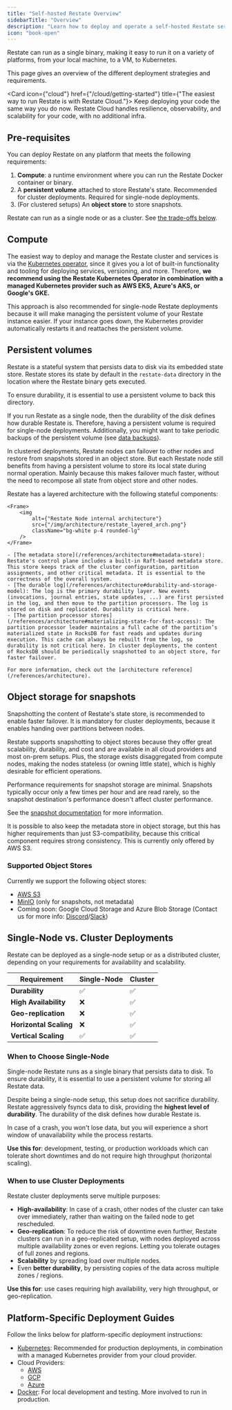 ```yaml
---
title: "Self-hosted Restate Overview"
sidebarTitle: "Overview"
description: "Learn how to deploy and operate a self-hosted Restate server."
icon: "book-open"
---
```



Restate can run as a single binary, making it easy to run it on a variety of platforms, from your local machine, to a VM, to Kubernetes.

This page gives an overview of the different deployment strategies and requirements.

<Card icon={"cloud"} href={"/cloud/getting-started"} title={"The easiest way to run Restate is with Restate Cloud."}>
    Keep deploying your code the same way you do now.
    Restate Cloud handles resilience, observability, and scalability for your code, with no additional infra.
</Card>

## Pre-requisites

You can deploy Restate on any platform that meets the following requirements:
1. **Compute**: a runtime environment where you can run the Restate Docker container or binary.
2. A **persistent volume** attached to store Restate's state. Recommended for cluster deployments. Required for single-node deployments.
3. (For clustered setups) An **object store** to store snapshots.

Restate can run as a single node or as a cluster. See [the trade-offs below](/server/overview#single-node-vs-cluster-deployments).

## Compute

The easiest way to deploy and manage the Restate cluster and services is via the [Kubernetes operator](/server/deploy/kubernetes), since it gives you a lot of built-in functionality and tooling for deploying services, versioning, and more.
Therefore, **we recommend using the Restate Kubernetes Operator in combination with a managed Kubernetes provider such as AWS EKS, Azure's AKS, or Google's GKE.**

This approach is also recommended for single-node Restate deployments because it will make managing the persistent volume of your Restate instance easier.
If your instance goes down, the Kubernetes provider automatically restarts it and reattaches the persistent volume.

## Persistent volumes

Restate is a stateful system that persists data to disk via its embedded state store.
Restate stores its state by default in the `restate-data` directory in the location where the Restate binary gets executed.

To ensure durability, it is essential to use a persistent volume to back this directory.

If you run Restate as a single node, then the durability of the disk defines how durable Restate is.
Therefore, having a persistent volume is required for single-node deployments.
Additionally, you might want to take periodic backups of the persistent volume (see [data backups](/server/snapshots#data-backups-2)).

In clustered deployments, Restate nodes can failover to other nodes and restore from snapshots stored in an object store.
But each Restate node still benefits from having a persistent volume to store its local state during normal operation.
Mainly because this makes failover much faster, without the need to recompose all state from object store and other nodes.

<Accordion title="What does Restate store?">
    Restate has a layered architecture with the following stateful components:

    <Frame>
        <img
            alt={"Restate Node internal architecture"}
            src={"/img/architecture/restate_layered_arch.png"}
            className="bg-white p-4 rounded-lg"
        />
    </Frame>

    - [The metadata store](/references/architecture#metadata-store): Restate's control plane includes a built-in Raft-based metadata store. This store keeps track of the cluster configuration, partition assignments, and other critical metadata. It is essential to the correctness of the overall system.
    - [The durable log](/references/architecture#durability-and-storage-model): The log is the primary durability layer. New events (invocations, journal entries, state updates, ...) are first persisted in the log, and then move to the partition processors. The log is stored on disk and replicated. Durability is critical here.
    - [The partition processor stores](/references/architecture#materializing-state-for-fast-access): The partition processor leader maintains a full cache of the partition’s materialized state in RocksDB for fast reads and updates during execution. This cache can always be rebuilt from the log, so durability is not critical here. In cluster deployments, the content of RocksDB should be periodically snapshotted to an object store, for faster failover.

    For more information, check out the [architecture reference](/references/architecture).
</Accordion>

## Object storage for snapshots

Snapshotting the content of Restate's state store, is recommended to enable faster failover. It is mandatory for cluster deployments, because it enables handing over partitions between nodes.

Restate supports snapshotting to object stores because they offer great scalability, durability, and cost and are available in all cloud providers and most on-prem setups.
Plus, the storage exists disaggregated from compute nodes, making the nodes stateless (or owning little state), which is highly desirable for efficient operations.

Performance requirements for snapshot storage are minimal. Snapshots typically occur only a few times per hour and are read rarely, so the snapshot destination's performance doesn't affect cluster performance.

See the [snapshot documentation](/server/snapshots#snapshots-2) for more information.

<Note>
    It is possible to also keep the metadata store in object storage, but this has higher requirements than just S3-compatibility, because this critical component requires strong consistency.
    This is currently only offered by AWS S3.
</Note>

### Supported Object Stores
Currently we support the following object stores:
- [AWS S3](/server/deploy/aws#using-s3)
- [MinIO](/server/deploy/kubernetes#minio-object-store) (only for snapshots, not metadata)
- Coming soon: Google Cloud Storage and Azure Blob Storage (Contact us for more info: [Discord](https://discord.com/invite/skW3AZ6uGd)/[Slack](https://join.slack.com/t/restatecommunity/shared_invite/zt-2v9gl005c-WBpr167o5XJZI1l7HWKImA))

## Single-Node vs. Cluster Deployments
Restate can be deployed as a single-node setup or as a distributed cluster, depending on your requirements for availability and scalability.

| Requirement | Single-Node | Cluster |
|-------------|-------------|---------|
| **Durability** | ✅ | ✅ |
| **High Availability** | ❌ | ✅ |
| **Geo-replication** | ❌ | ✅ |
| **Horizontal Scaling** | ❌ | ✅ |
| **Vertical Scaling** | ✅ | ✅ |

### When to Choose Single-Node
Single-node Restate runs as a single binary that persists data to disk. To ensure durability, it is essential to use a persistent volume for storing all Restate data.

Despite being a single-node setup, this setup does not sacrifice durability. Restate aggressively fsyncs data to disk, providing the **highest level of durability**.
The durability of the disk defines how durable Restate is.

In case of a crash, you won't lose data, but you will experience a short window of unavailability while the process restarts.

**Use this for**: development, testing, or production workloads which can tolerate short downtimes and do not require high throughput (horizontal scaling).

### When to use Cluster Deployments
Restate cluster deployments serve multiple purposes:
- **High-availability**: In case of a crash, other nodes of the cluster can take over immediately, rather than waiting on the failed node to get rescheduled.
- **Geo-replication**: To reduce the risk of downtime even further, Restate clusters can run in a geo-replicated setup, with nodes deployed across multiple availability zones or even regions. Letting you tolerate outages of full zones and regions.
- **Scalability** by spreading load over multiple nodes.
- Even **better durability**, by persisting copies of the data across multiple zones / regions.

**Use this for**: use cases requiring high availability, very high throughput, or geo-replication.

## Platform-Specific Deployment Guides
Follow the links below for platform-specific deployment instructions:

- [Kubernetes](/server/deploy/kubernetes): Recommended for production deployments, in combination with a managed Kubernetes provider from your cloud provider.
- Cloud Providers:
  - [AWS](/server/deploy/aws)
  - [GCP](/server/deploy/gcp)
  - [Azure](/server/deploy/azure)
- [Docker](/server/deploy/docker): For local development and testing. More involved to run in production.

